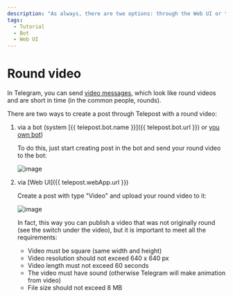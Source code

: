 ```yaml
---
description: "As always, there are two options: through the Web UI or the bot"
tags:
  - Tutorial
  - Bot
  - Web UI
---
```


# Round video

In Telegram, you can send [video messages](https://telegram.org/blog/video-messages-and-telescope), which look like round videos and are short in time (in the common people, rounds).

There are two ways to create a post through Telepost with a round video:

1. via a bot (system [{{ telepost.bot.name }}]({{ telepost.bot.url }}) or [you own bot](../start/personal-bot-for-telepost.mdx))

   To do this, just start creating post in the bot and send your round video to the bot:

   ![image](/images/251854880-c6887d78-7531-4b1d-91dd-3a9afb8b2347.png)

2. via [Web UI]({{ telepost.webApp.url }})

   Create a post with type "Video" and upload your round video to it:

   ![image](/images/251853028-53b6bcc7-400e-4649-96dd-9e7a9c3a0794.png)

   In fact, this way you can publish a video that was not originally round (see the switch under the video), but it is important to meet all the requirements:
   * Video must be square (same width and height)
   * Video resolution should not exceed 640 x 640 px
   * Video length must not exceed 60 seconds
   * The video must have sound (otherwise Telegram will make animation from video)
   * File size should not exceed 8 MB
